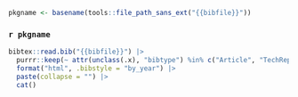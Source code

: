 ```r
pkgname <- basename(tools::file_path_sans_ext("{{bibfile}}"))
```

### `r pkgname`

```r
bibtex::read.bib("{{bibfile}}") |>
  purrr::keep(~ attr(unclass(.x), "bibtype") %in% c("Article", "TechReport", "MastersThesis")) |> 
  format("html", .bibstyle = "by_year") |>
  paste(collapse = "") |>
  cat()
```
